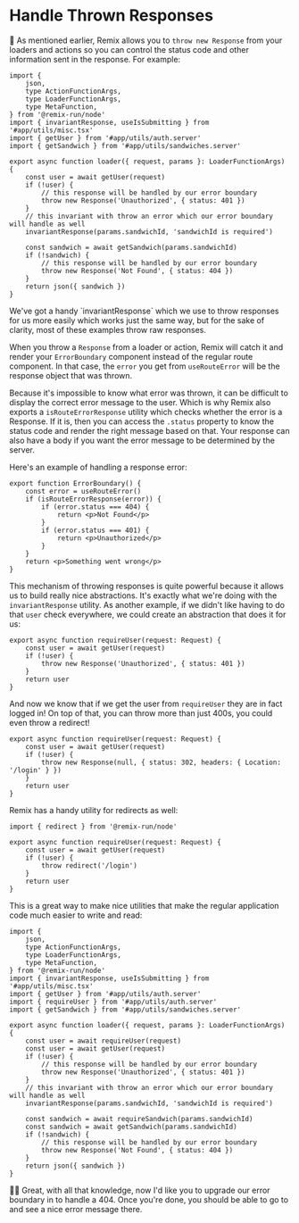 # Handle Thrown Responses

<EpicVideo url="https://www.epicweb.dev/workshops/full-stack-foundations/error-handling/handling-expected-errors-with-error-boundaries" />

🦉 As mentioned earlier, Remix allows you to `throw new Response` from your
loaders and actions so you can control the status code and other information
sent in the response. For example:

```tsx filename=app/routes/sandwiches.$sandwichId.tsx lines=10,13,18
import {
	json,
	type ActionFunctionArgs,
	type LoaderFunctionArgs,
	type MetaFunction,
} from '@remix-run/node'
import { invariantResponse, useIsSubmitting } from '#app/utils/misc.tsx'
import { getUser } from '#app/utils/auth.server'
import { getSandwich } from '#app/utils/sandwiches.server'

export async function loader({ request, params }: LoaderFunctionArgs) {
	const user = await getUser(request)
	if (!user) {
		// this response will be handled by our error boundary
		throw new Response('Unauthorized', { status: 401 })
	}
	// this invariant with throw an error which our error boundary will handle as well
	invariantResponse(params.sandwichId, 'sandwichId is required')

	const sandwich = await getSandwich(params.sandwichId)
	if (!sandwich) {
		// this response will be handled by our error boundary
		throw new Response('Not Found', { status: 404 })
	}
	return json({ sandwich })
}
```

<callout-info>
	We've got a handy `invariantResponse` which we use to throw responses for us
	more easily which works just the same way, but for the sake of clarity, most
	of these examples throw raw responses.
</callout-info>

When you throw a `Response` from a loader or action, Remix will catch it and
render your `ErrorBoundary` component instead of the regular route component. In
that case, the `error` you get from `useRouteError` will be the response object
that was thrown.

Because it's impossible to know what error was thrown, it can be difficult to
display the correct error message to the user. Which is why Remix also exports a
`isRouteErrorResponse` utility which checks whether the error is a Response. If
it is, then you can access the `.status` property to know the status code and
render the right message based on that. Your response can also have a body if
you want the error message to be determined by the server.

Here's an example of handling a response error:

```tsx
export function ErrorBoundary() {
	const error = useRouteError()
	if (isRouteErrorResponse(error)) {
		if (error.status === 404) {
			return <p>Not Found</p>
		}
		if (error.status === 401) {
			return <p>Unauthorized</p>
		}
	}
	return <p>Something went wrong</p>
}
```

This mechanism of throwing responses is quite powerful because it allows us to
build really nice abstractions. It's exactly what we're doing with the
`invariantResponse` utility. As another example, if we didn't like having to do
that `user` check everywhere, we could create an abstraction that does it for
us:

```tsx
export async function requireUser(request: Request) {
	const user = await getUser(request)
	if (!user) {
		throw new Response('Unauthorized', { status: 401 })
	}
	return user
}
```

And now we know that if we get the user from `requireUser` they are in fact
logged in! On top of that, you can throw more than just 400s, you could even
throw a redirect!

```tsx
export async function requireUser(request: Request) {
	const user = await getUser(request)
	if (!user) {
		throw new Response(null, { status: 302, headers: { Location: '/login' } })
	}
	return user
}
```

Remix has a handy utility for redirects as well:

```tsx
import { redirect } from '@remix-run/node'

export async function requireUser(request: Request) {
	const user = await getUser(request)
	if (!user) {
		throw redirect('/login')
	}
	return user
}
```

This is a great way to make nice utilities that make the regular application
code much easier to write and read:

```tsx filename=app/routes/sandwiches.$sandwichId.tsx add=8,17 remove=9-13,18-22
import {
	json,
	type ActionFunctionArgs,
	type LoaderFunctionArgs,
	type MetaFunction,
} from '@remix-run/node'
import { invariantResponse, useIsSubmitting } from '#app/utils/misc.tsx'
import { getUser } from '#app/utils/auth.server'
import { requireUser } from '#app/utils/auth.server'
import { getSandwich } from '#app/utils/sandwiches.server'

export async function loader({ request, params }: LoaderFunctionArgs) {
	const user = await requireUser(request)
	const user = await getUser(request)
	if (!user) {
		// this response will be handled by our error boundary
		throw new Response('Unauthorized', { status: 401 })
	}
	// this invariant with throw an error which our error boundary will handle as well
	invariantResponse(params.sandwichId, 'sandwichId is required')

	const sandwich = await requireSandwich(params.sandwichId)
	const sandwich = await getSandwich(params.sandwichId)
	if (!sandwich) {
		// this response will be handled by our error boundary
		throw new Response('Not Found', { status: 404 })
	}
	return json({ sandwich })
}
```

👨‍💼 Great, with all that knowledge, now I'd like you to upgrade our error
boundary in <InlineFile file="app/routes/users+/$username.tsx" /> to handle
a 404. Once you're done, you should be able to go to <LinkToApp to="/users/not_kody" />
and see a nice error message there.
